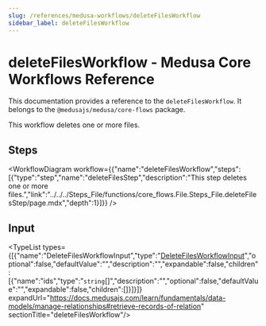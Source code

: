 ```yaml
---
slug: /references/medusa-workflows/deleteFilesWorkflow
sidebar_label: deleteFilesWorkflow
---
```



# deleteFilesWorkflow - Medusa Core Workflows Reference

This documentation provides a reference to the `deleteFilesWorkflow`. It belongs to the `@medusajs/medusa/core-flows` package.

This workflow deletes one or more files.

## Steps

<WorkflowDiagram workflow={{"name":"deleteFilesWorkflow","steps":[{"type":"step","name":"deleteFilesStep","description":"This step deletes one or more files.","link":"../../../Steps_File/functions/core_flows.File.Steps_File.deleteFilesStep/page.mdx","depth":1}]}} />

## Input

<TypeList types={[{"name":"DeleteFilesWorkflowInput","type":"[DeleteFilesWorkflowInput](../../../../types/core_flows.DeleteFilesWorkflowInput/page.mdx)","optional":false,"defaultValue":"","description":"","expandable":false,"children":[{"name":"ids","type":"`string`[]","description":"","optional":false,"defaultValue":"","expandable":false,"children":[]}]}]} expandUrl="https://docs.medusajs.com/learn/fundamentals/data-models/manage-relationships#retrieve-records-of-relation" sectionTitle="deleteFilesWorkflow"/>
